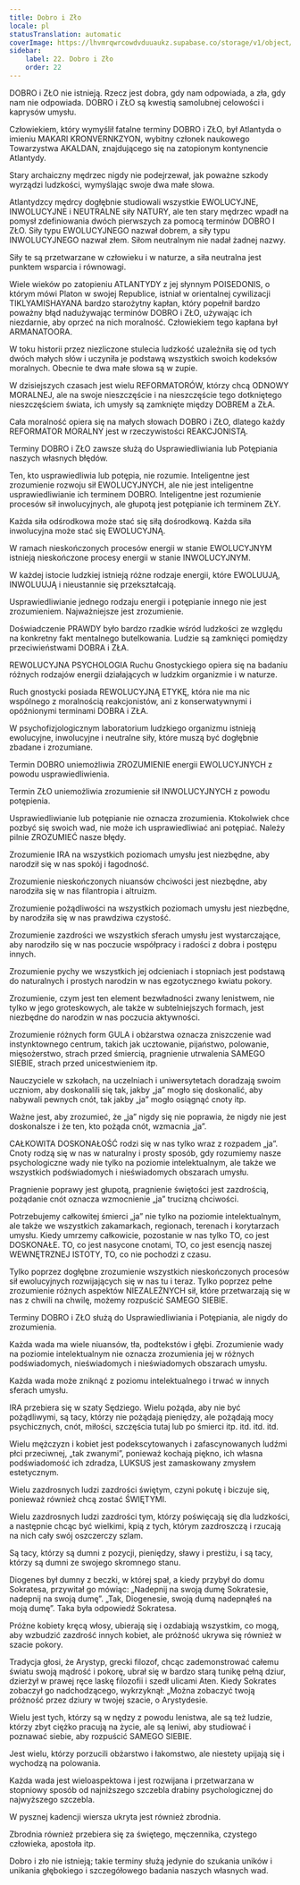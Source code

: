 ```yaml
---
title: Dobro i Zło
locale: pl
statusTranslation: automatic
coverImage: https://lhvmrqwrcowdvduuaukz.supabase.co/storage/v1/object/public/strapi-uploads/small_cover-educacion-fundamental.webp-2d51a7828a2b1309555be27f7e2a61a0.webp
sidebar:
    label: 22. Dobro i Zło
    order: 22
---
```

DOBRO i ZŁO nie istnieją. Rzecz jest dobra, gdy nam odpowiada, a zła, gdy nam nie odpowiada. DOBRO i ZŁO są kwestią samolubnej celowości i kaprysów umysłu.

Człowiekiem, który wymyślił fatalne terminy DOBRO i ZŁO, był Atlantyda o imieniu MAKARI KRONVERNKZYON, wybitny członek naukowego Towarzystwa AKALDAN, znajdującego się na zatopionym kontynencie Atlantydy.

Stary archaiczny mędrzec nigdy nie podejrzewał, jak poważne szkody wyrządzi ludzkości, wymyślając swoje dwa małe słowa.

Atlantydzcy mędrcy dogłębnie studiowali wszystkie EWOLUCYJNE, INWOLUCYJNE i NEUTRALNE siły NATURY, ale ten stary mędrzec wpadł na pomysł zdefiniowania dwóch pierwszych za pomocą terminów DOBRO I ZŁO. Siły typu EWOLUCYJNEGO nazwał dobrem, a siły typu INWOLUCYJNEGO nazwał złem. Siłom neutralnym nie nadał żadnej nazwy.

Siły te są przetwarzane w człowieku i w naturze, a siła neutralna jest punktem wsparcia i równowagi.

Wiele wieków po zatopieniu ATLANTYDY z jej słynnym POISEDONIS, o którym mówi Platon w swojej Republice, istniał w orientalnej cywilizacji TIKLYAMISHAYANA bardzo starożytny kapłan, który popełnił bardzo poważny błąd nadużywając terminów DOBRO i ZŁO, używając ich niezdarnie, aby oprzeć na nich moralność. Człowiekiem tego kapłana był ARMANATOORA.

W toku historii przez niezliczone stulecia ludzkość uzależniła się od tych dwóch małych słów i uczyniła je podstawą wszystkich swoich kodeksów moralnych. Obecnie te dwa małe słowa są w zupie.

W dzisiejszych czasach jest wielu REFORMATORÓW, którzy chcą ODNOWY MORALNEJ, ale na swoje nieszczęście i na nieszczęście tego dotkniętego nieszczęściem świata, ich umysły są zamknięte między DOBREM a ZŁA.

Cała moralność opiera się na małych słowach DOBRO i ZŁO, dlatego każdy REFORMATOR MORALNY jest w rzeczywistości REAKCJONISTĄ.

Terminy DOBRO i ZŁO zawsze służą do Usprawiedliwiania lub Potępiania naszych własnych błędów.

Ten, kto usprawiedliwia lub potępia, nie rozumie. Inteligentne jest zrozumienie rozwoju sił EWOLUCYJNYCH, ale nie jest inteligentne usprawiedliwianie ich terminem DOBRO. Inteligentne jest rozumienie procesów sił inwolucyjnych, ale głupotą jest potępianie ich terminem ZŁY.

Każda siła odśrodkowa może stać się siłą dośrodkową. Każda siła inwolucyjna może stać się EWOLUCYJNĄ.

W ramach nieskończonych procesów energii w stanie EWOLUCYJNYM istnieją nieskończone procesy energii w stanie INWOLUCYJNYM.

W każdej istocie ludzkiej istnieją różne rodzaje energii, które EWOLUUJĄ, INWOLUUJĄ i nieustannie się przekształcają.

Usprawiedliwianie jednego rodzaju energii i potępianie innego nie jest zrozumieniem. Najważniejsze jest zrozumienie.

Doświadczenie PRAWDY było bardzo rzadkie wśród ludzkości ze względu na konkretny fakt mentalnego butelkowania. Ludzie są zamknięci pomiędzy przeciwieństwami DOBRA i ZŁA.

REWOLUCYJNA PSYCHOLOGIA Ruchu Gnostyckiego opiera się na badaniu różnych rodzajów energii działających w ludzkim organizmie i w naturze.

Ruch gnostycki posiada REWOLUCYJNĄ ETYKĘ, która nie ma nic wspólnego z moralnością reakcjonistów, ani z konserwatywnymi i opóźnionymi terminami DOBRA i ZŁA.

W psychofizjologicznym laboratorium ludzkiego organizmu istnieją ewolucyjne, inwolucyjne i neutralne siły, które muszą być dogłębnie zbadane i zrozumiane.

Termin DOBRO uniemożliwia ZROZUMIENIE energii EWOLUCYJNYCH z powodu usprawiedliwienia.

Termin ZŁO uniemożliwia zrozumienie sił INWOLUCYJNYCH z powodu potępienia.

Usprawiedliwianie lub potępianie nie oznacza zrozumienia. Ktokolwiek chce pozbyć się swoich wad, nie może ich usprawiedliwiać ani potępiać. Należy pilnie ZROZUMIEĆ nasze błędy.

Zrozumienie IRA na wszystkich poziomach umysłu jest niezbędne, aby narodził się w nas spokój i łagodność.

Zrozumienie nieskończonych niuansów chciwości jest niezbędne, aby narodziła się w nas filantropia i altruizm.

Zrozumienie pożądliwości na wszystkich poziomach umysłu jest niezbędne, by narodziła się w nas prawdziwa czystość.

Zrozumienie zazdrości we wszystkich sferach umysłu jest wystarczające, aby narodziło się w nas poczucie współpracy i radości z dobra i postępu innych.

Zrozumienie pychy we wszystkich jej odcieniach i stopniach jest podstawą do naturalnych i prostych narodzin w nas egzotycznego kwiatu pokory.

Zrozumienie, czym jest ten element bezwładności zwany lenistwem, nie tylko w jego groteskowych, ale także w subtelniejszych formach, jest niezbędne do narodzin w nas poczucia aktywności.

Zrozumienie różnych form GULA i obżarstwa oznacza zniszczenie wad instynktownego centrum, takich jak ucztowanie, pijaństwo, polowanie, mięsożerstwo, strach przed śmiercią, pragnienie utrwalenia SAMEGO SIEBIE, strach przed unicestwieniem itp.

Nauczyciele w szkołach, na uczelniach i uniwersytetach doradzają swoim uczniom, aby doskonalili się tak, jakby „ja” mogło się doskonalić, aby nabywali pewnych cnót, tak jakby „ja” mogło osiągnąć cnoty itp.

Ważne jest, aby zrozumieć, że „ja” nigdy się nie poprawia, że nigdy nie jest doskonalsze i że ten, kto pożąda cnót, wzmacnia „ja”.

CAŁKOWITA DOSKONAŁOŚĆ rodzi się w nas tylko wraz z rozpadem „ja”. Cnoty rodzą się w nas w naturalny i prosty sposób, gdy rozumiemy nasze psychologiczne wady nie tylko na poziomie intelektualnym, ale także we wszystkich podświadomych i nieświadomych obszarach umysłu.

Pragnienie poprawy jest głupotą, pragnienie świętości jest zazdrością, pożądanie cnót oznacza wzmocnienie „ja” trucizną chciwości.

Potrzebujemy całkowitej śmierci „ja” nie tylko na poziomie intelektualnym, ale także we wszystkich zakamarkach, regionach, terenach i korytarzach umysłu. Kiedy umrzemy całkowicie, pozostanie w nas tylko TO, co jest DOSKONAŁE. TO, co jest nasycone cnotami, TO, co jest esencją naszej WEWNĘTRZNEJ ISTOTY, TO, co nie pochodzi z czasu.

Tylko poprzez dogłębne zrozumienie wszystkich nieskończonych procesów sił ewolucyjnych rozwijających się w nas tu i teraz. Tylko poprzez pełne zrozumienie różnych aspektów NIEZALEŻNYCH sił, które przetwarzają się w nas z chwili na chwilę, możemy rozpuścić SAMEGO SIEBIE.

Terminy DOBRO i ZŁO służą do Usprawiedliwiania i Potępiania, ale nigdy do zrozumienia.

Każda wada ma wiele niuansów, tła, podtekstów i głębi. Zrozumienie wady na poziomie intelektualnym nie oznacza zrozumienia jej w różnych podświadomych, nieświadomych i nieświadomych obszarach umysłu.

Każda wada może zniknąć z poziomu intelektualnego i trwać w innych sferach umysłu.

IRA przebiera się w szaty Sędziego. Wielu pożąda, aby nie być pożądliwymi, są tacy, którzy nie pożądają pieniędzy, ale pożądają mocy psychicznych, cnót, miłości, szczęścia tutaj lub po śmierci itp. itd. itd. itd.

Wielu mężczyzn i kobiet jest podekscytowanych i zafascynowanych ludźmi płci przeciwnej, „tak zwanymi”, ponieważ kochają piękno, ich własna podświadomość ich zdradza, LUKSUS jest zamaskowany zmysłem estetycznym.

Wielu zazdrosnych ludzi zazdrości świętym, czyni pokutę i biczuje się, ponieważ również chcą zostać ŚWIĘTYMI.

Wielu zazdrosnych ludzi zazdrości tym, którzy poświęcają się dla ludzkości, a następnie chcąc być wielkimi, kpią z tych, którym zazdroszczą i rzucają na nich cały swój oszczerczy szlam.

Są tacy, którzy są dumni z pozycji, pieniędzy, sławy i prestiżu, i są tacy, którzy są dumni ze swojego skromnego stanu.

Diogenes był dumny z beczki, w której spał, a kiedy przybył do domu Sokratesa, przywitał go mówiąc: „Nadepnij na swoją dumę Sokratesie, nadepnij na swoją dumę”. „Tak, Diogenesie, swoją dumą nadepnąłeś na moją dumę”. Taka była odpowiedź Sokratesa.

Próżne kobiety kręcą włosy, ubierają się i ozdabiają wszystkim, co mogą, aby wzbudzić zazdrość innych kobiet, ale próżność ukrywa się również w szacie pokory.

Tradycja głosi, że Arystyp, grecki filozof, chcąc zademonstrować całemu światu swoją mądrość i pokorę, ubrał się w bardzo starą tunikę pełną dziur, dzierżył w prawej ręce laskę filozofii i szedł ulicami Aten. Kiedy Sokrates zobaczył go nadchodzącego, wykrzyknął: „Można zobaczyć twoją próżność przez dziury w twojej szacie, o Arystydesie.

Wielu jest tych, którzy są w nędzy z powodu lenistwa, ale są też ludzie, którzy zbyt ciężko pracują na życie, ale są leniwi, aby studiować i poznawać siebie, aby rozpuścić SAMEGO SIEBIE.

Jest wielu, którzy porzucili obżarstwo i łakomstwo, ale niestety upijają się i wychodzą na polowania.

Każda wada jest wieloaspektowa i jest rozwijana i przetwarzana w stopniowy sposób od najniższego szczebla drabiny psychologicznej do najwyższego szczebla.

W pysznej kadencji wiersza ukryta jest również zbrodnia.

Zbrodnia również przebiera się za świętego, męczennika, czystego człowieka, apostoła itp.

Dobro i zło nie istnieją; takie terminy służą jedynie do szukania uników i unikania głębokiego i szczegółowego badania naszych własnych wad.

